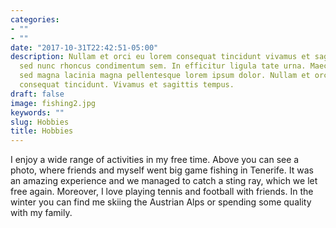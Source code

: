 ```yaml
---
categories:
- ""
- ""
date: "2017-10-31T22:42:51-05:00"
description: Nullam et orci eu lorem consequat tincidunt vivamus et sagittis magna
  sed nunc rhoncus condimentum sem. In efficitur ligula tate urna. Maecenas massa
  sed magna lacinia magna pellentesque lorem ipsum dolor. Nullam et orci eu lorem
  consequat tincidunt. Vivamus et sagittis tempus.
draft: false
image: fishing2.jpg
keywords: ""
slug: Hobbies
title: Hobbies
---
```

I enjoy a wide range of activities in my free time. Above you can see a photo, where friends and myself went big game fishing in Tenerife. It was an amazing experience and we managed to catch a sting ray, which we let free again. Moreover, I love playing tennis and football with friends. In the winter you can find me skiing the Austrian Alps or spending some quality with my family. 